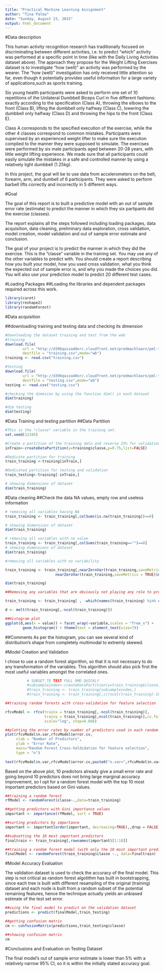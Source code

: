 ```yaml
---
title: "Practical Machine Learning Assignment"
author: "Tina Palma"
date: "Sunday, August 23, 2015"
output: html_document
---
```


#Data description

This human activity recognition research has traditionally focused on discriminating between different activities, i.e. to predict "which" activity was performed at a specific point in time (like with the Daily Living Activities dataset above). The approach they propose for the Weight Lifting Exercises dataset is to investigate "how (well)" an activity was performed by the wearer. The "how (well)" investigation has only received little attention so far, even though it potentially provides useful information for a large variety of applications,such as sports training.

Six young health participants were asked to perform one set of 10 repetitions of the Unilateral Dumbbell Biceps Curl in five different fashions: exactly according to the specification (Class A), throwing the elbows to the front (Class B), lifting the dumbbell only halfway (Class C), lowering the dumbbell only halfway (Class D) and throwing the hips to the front (Class E).

Class A corresponds to the specified execution of the exercise, while the other 4 classes correspond to common mistakes. Participants were supervised by an experienced weight lifter to make sure the execution complied to the manner they were supposed to simulate. The exercises were performed by six male participants aged between 20-28 years, with little weight lifting experience. We made sure that all participants could easily simulate the mistakes in a safe and controlled manner by using a relatively light dumbbell (1.25kg).

In this project, the goal will be to use data from accelerometers on the belt, forearm, arm, and dumbell of 6 participants. They were asked to perform barbell lifts correctly and incorrectly in 5 different ways. 

#Goal

The goal of this report is to built a predictive model with an out of sample error rate (estimate) to predict the manner in which they six partipants did the exercise (classes). 

The report explains all the steps followed including loading packages, data acquisition, data cleaning, preliminary data exploration, cross validation, model creation, model validation and out of sample error estimate and conclusion.

The goal of your project is to predict the manner in which they did the exercise. This is the "classe" variable in the training set. You may use any of the other variables to predict with. You should create a report describing how you built your model, how you used cross validation, what you think the expected out of sample error is, and why you made the choices you did. You will also use your prediction model to predict 20 different test cases. 

#Loading Packages
##Loading the libraries and dependent packages required across this work.

```r
library(caret)
library(reshape2)
library(randomForest)
```
#Data acquisition

##downloading training and testing data and checking its dimension
```r
#Downloading the dataset training and test from the web
#training
download.file(
        url = "http://d396qusza40orc.cloudfront.net/predmachlearn/pml-training.csv",
        destfile = "training.csv",mode="wb")
training <- read.csv("training.csv")

#testing
download.file(
        url = "http://d396qusza40orc.cloudfront.net/predmachlearn/pml-testing.csv",
        destfile = "testing.csv",mode="wb")
testing <- read.csv("testing.csv")

#checking the dimesion by using the function dim() in each dataset
dim(training)

#dim testing
dim(testing)
```

#Data Training and testing partition
##Data Partition
```r
#This is the "classe" variable in the training set.
set.seed(12345) 

#Create a partition of the training data and reverse 25% for validation
inTrain<-createDataPartition(y=training$classe,p=0.75,list=FALSE)

#Dedicate partition for training
train_training <-training[inTrain,]

#Dedicated partition for testing and validation
train_testing<-training[-inTrain,]

# showing dimensions of dataset
dim(train_training)

```

#Data cleaning
##Check the data NA values, empty row and useless information
```r
# removing all variables having NA
train_training <- train_training[,colSums(is.na(train_training))==0]

# showing dimensions of dataset
dim(train_training)

# removing all variables with no value
train_training <- train_training[,colSums(train_training=="")==0]
# showing dimensions of dataset
dim(train_training)

#removing all variables with no variability

train_training <- train_training[,nearZeroVar(train_training,saveMetrics = TRUE)$zeroVar + 
                       nearZeroVar(train_training,saveMetrics = TRUE)$nzv == 0]

dim(train_training)

##Removing any variables that are obviously not playing any role to predict how weight lifting exercises are being performed.

train_training <- train_training[ , -which(names(train_training) %in% c("X","user_name","num_window","new_window"))] 

d <- melt(train_training[,-ncol(train_training)]) 

##Histogram plot
ggplot(d,aes(x = value)) + facet_wrap(~variable,scales = "free_x") + 
        geom_histogram() + theme(text = element_text(size=7))
```

##Comments
As per the histogram, you can see several kind of distribution's shape from completely multimodal to extremly skewed.   


#Model Creation and Validation 

I chose to use a random forest algorithm, so that it is not necessary to do any transformation of the variables. This algorithm should also pick first the most useful variables amongst the correlated ones.

```r


          # SUBSET TO TEST FULL RMD QUICKLY
          #subsampleindex<-createDataPartition(y=train_training$classe,p=0.1,list=FALSE)
          #train_training <- train_training[subsampleindex,]
          #train_training <- train_training[,c((ncol(train_training)-10):ncol(train_training))]

##training random forests with cross-validation for feature selection 

rfcvModel <- rfcv(trainx = train_training[,-ncol(train_training)],
                  trainy = train_training[,ncol(train_training)],cv.fold=2, 
                  scale="log", step=0.666)

##plotting the error rates by number of predictors used in each random forest
plot(rfcvModel$n.var,rfcvModel$error.cv,
     xlab = "Number of Predictors",
     ylab = "Error Rate", 
     main="Random Forest Cross-Valdidation for feature selection",
     type = "o")
     
text(rfcvModel$n.var,rfcvModel$error.cv,paste0("n.var=",rfcvModel$n.var,"\n",round(rfcvModel$error.cv,5)),cex=0.6,pos=3,col="blue")
```
Based on the above plot, 10 predictors already give a small error rate and going beyond 10 predictors does not bring large marginal accuracy improvement, so I opt for a random forest model with the top 10 most important predictors based on Gini values.

```r
##training a random forest
rfModel <- randomForest(classe~.,data=train_training)

##getting predictors with Gini importance values
important <- importance(rfModel, sort = TRUE)

##sorting predictors by importance
important <- important[order(important, decreasing=TRUE),,drop = FALSE]

##subsetting the 10 most important predictors
finaltrain <- train_training[,rownames(important)[1:10]]

##training a random forest model (with only the 10 most important predictors)
finalModel <- randomForest(train_training$classe ~., data=finaltrain)
```
#Model Accuracy Evaluation

The validation dataset is used to check the accuracy of the final model. This step is not critical as random forest algotithm has built in bootstrapping, since each tree is built with different resampling of the original (training) dataset and each node is built from a random subset of the potential remaining features, hence the technique actually yields an unbiased estimate of the test set error.

```r


##using the final model to predict on the validation dataset 
predictions <- predict(finalModel,train_testing)

##getting confusion matrix
cm <- confusionMatrix(predictions,train_testing$classe)

##showing confusion matrix
cm

```
#Conclusions and Evaluation on Testing Dataset

The final model's out of sample error estimate is lower than 5% with a relatively narrow 95% CI, so it is within the initially stated accuracy goal.


